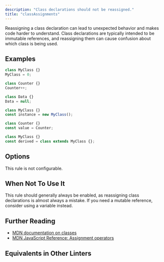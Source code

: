 ```yaml
---
description: "Class declarations should not be reassigned."
title: "classAssignments"
---
```



<RuleSummary plugin="ts" rule="classAssignments" />

Reassigning a class declaration can lead to unexpected behavior and makes code harder to understand.
Class declarations are typically intended to be immutable references, and reassigning them can cause confusion about which class is being used.

## Examples

<Tabs>
<TabItem label="❌ Incorrect">

```ts
class MyClass {}
MyClass = 0;
```

```ts
class Counter {}
Counter++;
```

```ts
class Data {}
Data = null;
```

</TabItem>
<TabItem label="✅ Correct">

```ts
class MyClass {}
const instance = new MyClass();
```

```ts
class Counter {}
const value = Counter;
```

```ts
class MyClass {}
const derived = class extends MyClass {};
```

</TabItem>
</Tabs>

## Options

This rule is not configurable.

## When Not To Use It

This rule should generally always be enabled, as reassigning class declarations is almost always a mistake.
If you need a mutable reference, consider using a variable instead.

## Further Reading

- [MDN documentation on classes](https://developer.mozilla.org/en-US/docs/Web/JavaScript/Reference/Classes)
- [MDN JavaScript Reference: Assignment operators](https://developer.mozilla.org/en-US/docs/Web/JavaScript/Reference/Operators#assignment_operators)

## Equivalents in Other Linters

<RuleEquivalents pluginId="ts" ruleId="classAssignments" />
